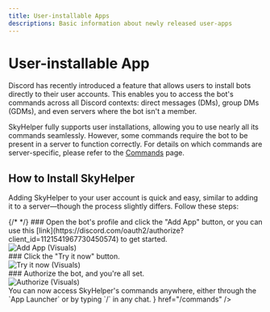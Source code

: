 ```yaml
---
title: User-installable Apps
descriptions: Basic information about newly released user-apps
---
```



# User-installable App

Discord has recently introduced a feature that allows users to install bots directly to their user accounts. This enables you to access the bot's commands across all Discord contexts: direct messages (DMs), group DMs (GDMs), and even servers where the bot isn't a member.

SkyHelper fully supports user installations, allowing you to use nearly all its commands seamlessly. However, some commands require the bot to be present in a server to function correctly. For details on which commands are server-specific, please refer to the [Commands](/commands) page.

## How to Install SkyHelper

Adding SkyHelper to your user account is quick and easy, similar to adding it to a server—though the process slightly differs. Follow these steps:

<Steps>
  {/* <!-- prettier-ignore --> */}
  ### Open the bot's profile and click the "Add App" button, or you can use this [link](https://discord.com/oauth2/authorize?client_id=1121541967730450574) to get started.
  <br />
  <Image src="/user-install-add-app.png" alt="Add App (Visuals)" height={300} width={300} />
  <br />
  ### Click the "Try it now" button.
  <br />
  <Image src="/user-app-try-it.png" alt="Try it now (Visuals)" height={300} width={300} />
  <br />
  ### Authorize the bot, and you're all set.
  <br />
  <Image src="/user-app-authorize.png" alt="Authorize (Visuals)" height={300} width={300} />
  <br />
</Steps>
You can now access SkyHelper's commands anywhere, either through the `App Launcher` or by typing `/` in any chat.

<Cards>
  <Cards.Card title="Commands" icon={<RiSlashCommands2 />} href="/commands" />
</Cards>
